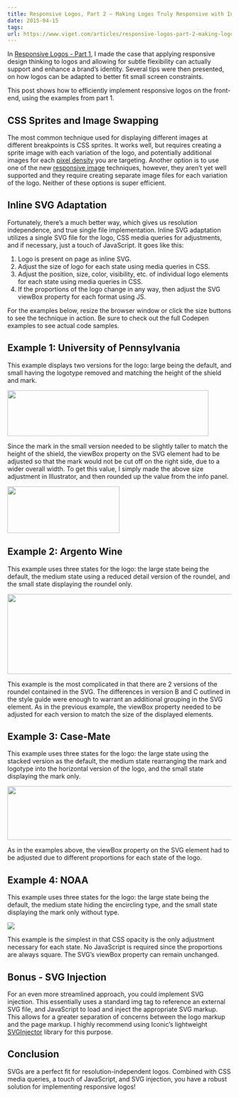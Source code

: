 ```yaml
---
title: Responsive Logos, Part 2 – Making Logos Truly Responsive with Inline SVG
date: 2015-04-15
tags:
url: https://www.viget.com/articles/responsive-logos-part-2-making-logos-truly-responsive-with-svg/
---
```



In [Responsive Logos - Part 1](https://viget.com/inspire/responsive-logos-part-1-tips-for-adapting-logos-for-small-screens), I made the case that applying responsive design thinking to logos and allowing for subtle flexibility can actually support and enhance a brand’s identity. Several tips were then presented, on how logos can be adapted to better fit small screen constraints.

This post shows how to efficiently implement responsive logos on the front-end, using the examples from part 1.

## CSS Sprites and Image Swapping

The most common technique used for displaying different images at different breakpoints is CSS sprites. It works well, but requires creating a sprite image with each variation of the logo, and potentially additional images for each [pixel density](http://dpi.lv/) you are targeting. Another option is to use one of the new [responsive image](http://responsiveimages.org/) techniques, however, they aren’t yet well supported and they require creating separate image files for each variation of the logo. Neither of these options is super efficient.

## Inline SVG Adaptation

Fortunately, there’s a much better way, which gives us resolution independence, and true single file implementation. Inline SVG adaptation utilizes a single SVG file for the logo, CSS media queries for adjustments, and if necessary, just a touch of JavaScript. It goes like this:

1.  Logo is present on page as inline SVG.
2.  Adjust the size of logo for each state using media queries in CSS.
3.  Adjust the position, size, color, visibility, etc. of individual logo elements for each state using media queries in CSS.
4.  If the proportions of the logo change in any way, then adjust the SVG viewBox property for each format using JS.

For the examples below, resize the browser window or click the size buttons to see the technique in action. Be sure to check out the full Codepen examples to see actual code samples.

## Example 1: University of Pennsylvania

This example displays two versions for the logo: large being the default, and small having the logotype removed and matching the height of the shield and mark.

<img
  src="https://viget.com/uploads/image/blog/upenn-progression.png"
  width="452"
  height="103"
  alt=""
/>

<Embed
  url="https://codepen.io/jeremyfrank/embed/KwazQx?default-tab=result"
  title="University of Pennsylvania Responsive Logo Demo"
/>

Since the mark in the small version needed to be slightly taller to match the height of the shield, the viewBox property on the SVG element had to be adjusted so that the mark would not be cut off on the right side, due to a wider overall width. To get this value, I simply made the above size adjustment in Illustrator, and then rounded up the value from the info panel.

<img
  src="https://viget.com/uploads/image/blog/illustrator-info-palette.png"
  width="252"
  height="105"
  alt=""
/>

## Example 2: Argento Wine

This example uses three states for the logo: the large state being the default, the medium state using a reduced detail version of the roundel, and the small state displaying the roundel only.

<img
  src="https://viget.com/uploads/image/blog/argento-progression.png"
  width="620"
  height="180"
  alt=""
/>

<Embed
  url="https://codepen.io/jeremyfrank/embed/YPNEja?default-tab=result"
  title="Argento Wine Responsive Logo Demo"
/>

This example is the most complicated in that there are 2 versions of the roundel contained in the SVG. The differences in version B and C outlined in the style guide were enough to warrant an additional grouping in the SVG element. As in the previous example, the viewBox property needed to be adjusted for each version to match the size of the displayed elements.

## Example 3: Case-Mate

This example uses three states for the logo: the large state using the stacked version as the default, the medium state rearranging the mark and logotype into the horizontal version of the logo, and the small state displaying the mark only.

<img
  src="https://viget.com/uploads/image/blog/case-mate-progression.png"
  width="681"
  height="121"
  alt=""
/>

<Embed
  url="https://codepen.io/jeremyfrank/embed/XJpaXa?default-tab=result"
  title="Case-Mate Responsive Logo Demo"
/>

As in the examples above, the viewBox property on the SVG element had to be adjusted due to different proportions for each state of the logo.

## Example 4: NOAA

This example uses three states for the logo: the large state being the default, the medium state hiding the encircling type, and the small state displaying the mark only without type.

![](https://viget.com/uploads/image/blog/noaa-emblem.png)

<Embed
  url="https://codepen.io/jeremyfrank/embed/myRqpK?default-tab=result"
  title="NOAA Responsive Logo Demo"
/>

This example is the simplest in that CSS opacity is the only adjustment necessary for each state. No JavaScript is required since the proportions are always square. The SVG’s viewBox property can remain unchanged.

## Bonus - SVG Injection

For an even more streamlined approach, you could implement SVG injection. This essentially uses a standard img tag to reference an external SVG file, and JavaScript to load and inject the appropriate SVG markup. This allows for a greater separation of concerns between the logo markup and the page markup. I highly recommend using Iconic’s lightweight [SVGInjector](https://github.com/iconic/SVGInjector) library for this purpose.

## Conclusion

SVGs are a perfect fit for resolution-independent logos. Combined with CSS media queries, a touch of JavaScript, and SVG injection, you have a robust solution for implementing responsive logos!
